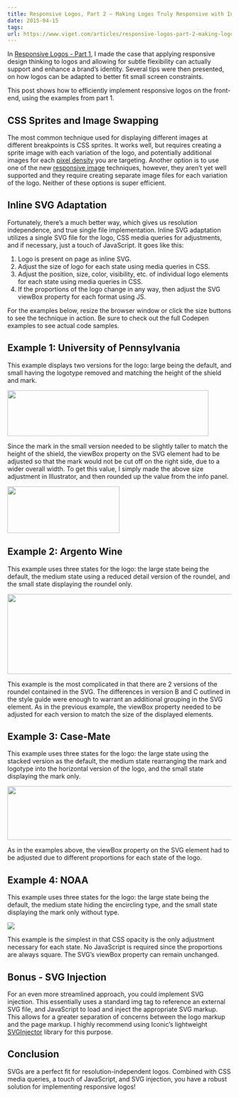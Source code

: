 ```yaml
---
title: Responsive Logos, Part 2 – Making Logos Truly Responsive with Inline SVG
date: 2015-04-15
tags:
url: https://www.viget.com/articles/responsive-logos-part-2-making-logos-truly-responsive-with-svg/
---
```



In [Responsive Logos - Part 1](https://viget.com/inspire/responsive-logos-part-1-tips-for-adapting-logos-for-small-screens), I made the case that applying responsive design thinking to logos and allowing for subtle flexibility can actually support and enhance a brand’s identity. Several tips were then presented, on how logos can be adapted to better fit small screen constraints.

This post shows how to efficiently implement responsive logos on the front-end, using the examples from part 1.

## CSS Sprites and Image Swapping

The most common technique used for displaying different images at different breakpoints is CSS sprites. It works well, but requires creating a sprite image with each variation of the logo, and potentially additional images for each [pixel density](http://dpi.lv/) you are targeting. Another option is to use one of the new [responsive image](http://responsiveimages.org/) techniques, however, they aren’t yet well supported and they require creating separate image files for each variation of the logo. Neither of these options is super efficient.

## Inline SVG Adaptation

Fortunately, there’s a much better way, which gives us resolution independence, and true single file implementation. Inline SVG adaptation utilizes a single SVG file for the logo, CSS media queries for adjustments, and if necessary, just a touch of JavaScript. It goes like this:

1.  Logo is present on page as inline SVG.
2.  Adjust the size of logo for each state using media queries in CSS.
3.  Adjust the position, size, color, visibility, etc. of individual logo elements for each state using media queries in CSS.
4.  If the proportions of the logo change in any way, then adjust the SVG viewBox property for each format using JS.

For the examples below, resize the browser window or click the size buttons to see the technique in action. Be sure to check out the full Codepen examples to see actual code samples.

## Example 1: University of Pennsylvania

This example displays two versions for the logo: large being the default, and small having the logotype removed and matching the height of the shield and mark.

<img
  src="https://viget.com/uploads/image/blog/upenn-progression.png"
  width="452"
  height="103"
  alt=""
/>

<Embed
  url="https://codepen.io/jeremyfrank/embed/KwazQx?default-tab=result"
  title="University of Pennsylvania Responsive Logo Demo"
/>

Since the mark in the small version needed to be slightly taller to match the height of the shield, the viewBox property on the SVG element had to be adjusted so that the mark would not be cut off on the right side, due to a wider overall width. To get this value, I simply made the above size adjustment in Illustrator, and then rounded up the value from the info panel.

<img
  src="https://viget.com/uploads/image/blog/illustrator-info-palette.png"
  width="252"
  height="105"
  alt=""
/>

## Example 2: Argento Wine

This example uses three states for the logo: the large state being the default, the medium state using a reduced detail version of the roundel, and the small state displaying the roundel only.

<img
  src="https://viget.com/uploads/image/blog/argento-progression.png"
  width="620"
  height="180"
  alt=""
/>

<Embed
  url="https://codepen.io/jeremyfrank/embed/YPNEja?default-tab=result"
  title="Argento Wine Responsive Logo Demo"
/>

This example is the most complicated in that there are 2 versions of the roundel contained in the SVG. The differences in version B and C outlined in the style guide were enough to warrant an additional grouping in the SVG element. As in the previous example, the viewBox property needed to be adjusted for each version to match the size of the displayed elements.

## Example 3: Case-Mate

This example uses three states for the logo: the large state using the stacked version as the default, the medium state rearranging the mark and logotype into the horizontal version of the logo, and the small state displaying the mark only.

<img
  src="https://viget.com/uploads/image/blog/case-mate-progression.png"
  width="681"
  height="121"
  alt=""
/>

<Embed
  url="https://codepen.io/jeremyfrank/embed/XJpaXa?default-tab=result"
  title="Case-Mate Responsive Logo Demo"
/>

As in the examples above, the viewBox property on the SVG element had to be adjusted due to different proportions for each state of the logo.

## Example 4: NOAA

This example uses three states for the logo: the large state being the default, the medium state hiding the encircling type, and the small state displaying the mark only without type.

![](https://viget.com/uploads/image/blog/noaa-emblem.png)

<Embed
  url="https://codepen.io/jeremyfrank/embed/myRqpK?default-tab=result"
  title="NOAA Responsive Logo Demo"
/>

This example is the simplest in that CSS opacity is the only adjustment necessary for each state. No JavaScript is required since the proportions are always square. The SVG’s viewBox property can remain unchanged.

## Bonus - SVG Injection

For an even more streamlined approach, you could implement SVG injection. This essentially uses a standard img tag to reference an external SVG file, and JavaScript to load and inject the appropriate SVG markup. This allows for a greater separation of concerns between the logo markup and the page markup. I highly recommend using Iconic’s lightweight [SVGInjector](https://github.com/iconic/SVGInjector) library for this purpose.

## Conclusion

SVGs are a perfect fit for resolution-independent logos. Combined with CSS media queries, a touch of JavaScript, and SVG injection, you have a robust solution for implementing responsive logos!
